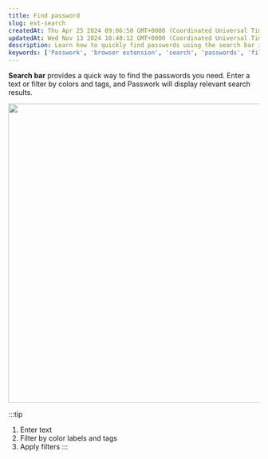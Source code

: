 ```yaml
---
title: Find password
slug: ext-search
createdAt: Thu Apr 25 2024 09:06:50 GMT+0000 (Coordinated Universal Time)
updatedAt: Wed Nov 13 2024 10:48:12 GMT+0000 (Coordinated Universal Time)
description: Learn how to quickly find passwords using the search bar in the browser extension by entering text or filtering by colors and tags.
keywords: ['Passwork', 'browser extension', 'search', 'passwords', 'filters']
---
```


**Search bar** provides a quick way to find the passwords you need. Enter a text or filter by colors and tags, and Passwork will display relevant search results.

<div style={{ textAlign: 'center' }}>
  <img
    src="/img/assets/QKZtfOnnubSbfN3D1EPqb-O0vGcUdbUWNigYrg1eXtt-20240912-122911.png"
    width="600"
    style={{ display: 'block', margin: '0 auto' }}
  />
</div>

:::tip
1. Enter text  
2. Filter by color labels and tags  
3. Apply filters
:::